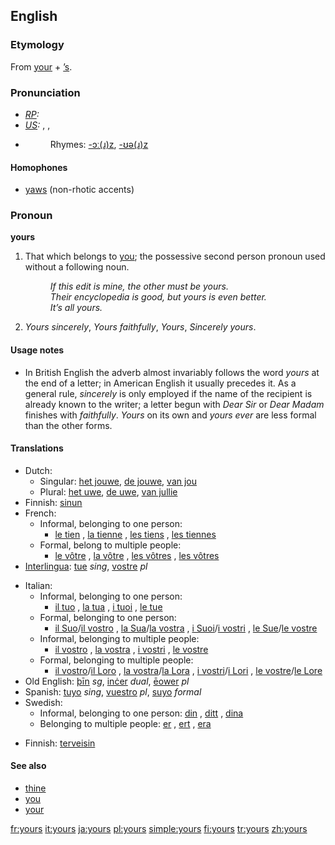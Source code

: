 ==English==
{{rfc|The second sense is not defined — only exemplified.}}
===Etymology===
From [[your]] + [[’s]].

===Pronunciation===
* ''[[RP]]:'' {{IPA|jɔːz}}
* ''[[US]]:'' {{AHD|yôrz}}, {{IPA|/jɔːɹz/}}, {{SAMPA|/jO:rz/}}
* {{audio|en-us-yours.ogg|Audio (US)}}
*:Rhymes: [[Rhymes:English:-ɔː(ɹ)z|-ɔː(ɹ)z]], [[Rhymes:English:-ʊə(ɹ)z|-ʊə(ɹ)z]]

====Homophones====
*[[yaws]] (non-rhotic accents)

===Pronoun===
'''yours'''

# That which belongs to [[you]]; the possessive second person pronoun used without a following noun.
#: ''If this edit is mine, the other must be yours.'' 
#: ''Their encyclopedia is good, but yours is even better.''
#: ''It’s all yours.''
# {{italbrac|Written at the end of a letter, before the signature}} ''Yours sincerely'', ''Yours faithfully'', ''Yours'', ''Sincerely yours''.

====Usage notes====
* In British English the adverb almost invariably follows the word ''yours'' at the end of a letter; in American English it usually precedes it.  As a general rule, ''sincerely'' is only employed if the name of the recipient is already known to the writer; a letter begun with ''Dear Sir'' or ''Dear Madam'' finishes with ''faithfully''.  ''Yours'' on its own and ''yours ever'' are less formal than the other forms.

====Translations====
{{trans-top|Possessive pronoun}}
*Dutch: 
**Singular: [[het jouwe]], [[de jouwe]], [[van jou]]
**Plural: [[het uwe]], [[de uwe]], [[van jullie]]
*Finnish: [[sinun]]
*French:
**Informal, belonging to one person: 
*** [[le tien]] {{m}}, [[la tienne]] {{f}}, [[les tiens]] {{m}} {{p}}, [[les tiennes]] {{f}} {{p}}
**Formal, belong to multiple people:
*** [[le vôtre]] {{m}}, [[la vôtre]] {{f}}, [[les vôtres]] {{m}} {{p}}, [[les vôtres]] {{f}} {{p}}
*[[Interlingua]]: [[tue]] ''sing'', [[vostre]] ''pl''
{{trans-mid}}
*Italian:
**Informal, belonging to one person:
*** [[il tuo]] {{m}}, [[la tua]] {{f}}, [[i tuoi]] {{m}} {{p}}, [[le tue]] {{f}} {{p}}
**Formal, belonging to one person:
*** [[il Suo]]/[[il vostro]] {{m}}, [[la Sua]]/[[la vostra]] {{f}}, [[i Suoi]]/[[i vostri]] {{m}} {{p}}, [[le Sue]]/[[le vostre]] {{f}} {{p}}
**Informal, belonging to multiple people:
*** [[il vostro]] {{m}}, [[la vostra]] {{f}}, [[i vostri]] {{m}} {{p}}, [[le vostre]] {{f}} {{p}}
**Formal, belonging to multiple people:
***[[il vostro]]/[[il Loro]] {{m}}, [[la vostra]]/[[la Lora]] {{f}}, [[i vostri]]/[[i Lori]] {{m}} {{p}}, [[le vostre]]/[[le Lore]] {{f}} {{p}}
*Old English: [[þin|þīn]] ''sg'', [[incer|inċer]] ''dual'', [[eower|ēower]] ''pl''
*Spanish: [[tuyo]] ''sing'', [[vuestro]] ''pl'', [[suyo]] ''formal''
*Swedish:
**Informal, belonging to one person: [[din]] {{c}}, [[ditt]] {{n}}, [[dina]] {{p}}
**Belonging to multiple people: [[er]] {{c}}, [[ert]] {{n}}, [[era]] {{p}}
{{trans-bottom}}

{{trans-top|Sincerely}}
* Finnish: [[terveisin]]
{{trans-mid}}
{{trans-bottom}}

====See also====
*[[thine]]
*[[you]]
*[[your]]

[[fr:yours]]
[[it:yours]]
[[ja:yours]]
[[pl:yours]]
[[simple:yours]]
[[fi:yours]]
[[tr:yours]]
[[zh:yours]]